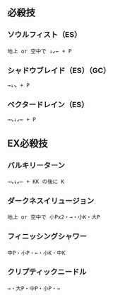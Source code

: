 ## 必殺技

### ソウルフィスト（ES）

```
地上 or 空中で ↓↙← + P
```

### シャドウブレイド（ES）（GC）

```
→↓↘ + P
```

### ベクタードレイン（ES）

```
→↘↓↙← + P
```

## EX必殺技

### バルキリーターン

```
→↘↓↙← + KK の後に K
```

### ダークネスイリュージョン

```
地上 or 空中で 小Px2・→・小K・大P
```

### フィニッシングシャワー

```
中P・小P・←・小K・中K
```

### クリプティックニードル

```
→・大P・中P・小P・→
```
